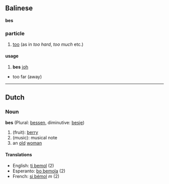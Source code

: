 ==Balinese==

'''bes'''
===particle===

# [[too]] (as in ''too hard'', ''too much'' etc.)

====usage====
# '''bes''' [[joh]]
* too far (away)

----

==Dutch==
===Noun===
'''bes''' (Plural: [[bessen]], diminutive: [[besje]])

# (fruit): [[berry]]
# (music): musical note
# an [[old]] [[woman]]

====Translations====
*English: [[ti bemol]] (2)
*Esperanto: [[bo bemola]] (2)
*French: [[si bémol]] ''m'' (2)